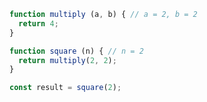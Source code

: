```js showLineNumbers /return 4/ copy
function multiply (a, b) { // a = 2, b = 2
  return 4;
}

function square (n) { // n = 2
  return multiply(2, 2);
}

const result = square(2);
```
